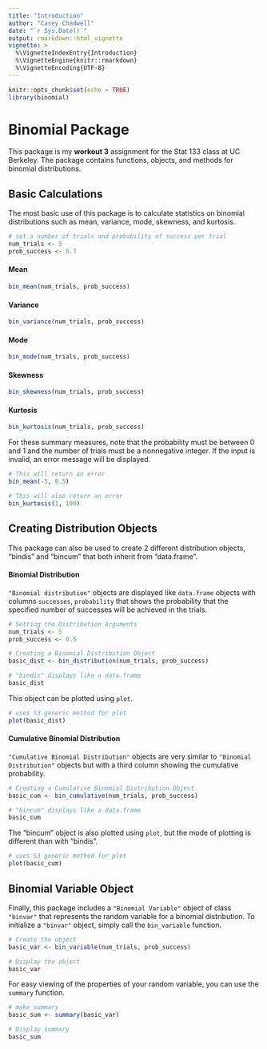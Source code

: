 ```yaml
---
title: "Introduction"
author: "Casey Chadwell"
date: "`r Sys.Date()`"
output: rmarkdown::html_vignette
vignette: >
  %\VignetteIndexEntry{Introduction}
  %\VignetteEngine{knitr::rmarkdown}
  %\VignetteEncoding{UTF-8}
---
```


```r
knitr::opts_chunk$set(echo = TRUE)
library(binomial)
```

# Binomial Package
This package is my __workout 3__ assignment for the Stat 133 class at UC Berkeley. The package contains functions, objects, and methods for binomial distributions.

## Basic Calculations

The most basic use of this package is to calculate statistics on binomial distributions such as mean, variance, mode, skewness, and kurtosis. 

```r
# set a number of trials and probability of success per trial
num_trials <- 5
prob_success <- 0.7
```

#### Mean
```r
bin_mean(num_trials, prob_success)
```

#### Variance
```r
bin_variance(num_trials, prob_success)
```

#### Mode
```r
bin_mode(num_trials, prob_success)
```

#### Skewness
```r
bin_skewness(num_trials, prob_success)
```

#### Kurtosis
```r
bin_kurtosis(num_trials, prob_success)
```

For these summary measures, note that the probability must be between 0 and 1 and the number of trials must be a nonnegative integer. If the input is invalid, an error message will be displayed. 

```r
# This will return an error
bin_mean(-5, 0.5)

# This will also return an error
bin_kurtosis(1, 100)
```

## Creating Distribution Objects

This package can also be used to create 2 different distribution objects, "bindis" and "bincum" that both inherit from "data.frame". 

#### Binomial Distribution

`"Binomial distribution"` objects are displayed like `data.frame` objects with columns `successes`, `probability` that shows the probability that the specified number of successes will be achieved in the trials. 
```r
# Setting the Distribution Arguments
num_trials <- 5
prob_success <- 0.5

# Creating a Binomial Distribution Object
basic_dist <- bin_distribution(num_trials, prob_success)

# "bindis" displays like a data.frame
basic_dist
```

This object can be plotted using `plot`. 

```r
# uses S3 generic method for plot
plot(basic_dist)
```

#### Cumulative Binomial Distribution

`"Cumulative Binomial Distribution"` objects are very similar to `"Binomial Distribution"` objects but with a third column showing the cumulative probability. 

```r
# Creating a Cumulative Binomial Distribution Object
basic_cum <- bin_cumulative(num_trials, prob_success)

# "bincum" displays like a data.frame
basic_cum
```

The "bincum" object is also plotted using `plot`, but the mode of plotting is different than with "bindis".

```r
# uses S3 generic method for plot 
plot(basic_cum)
```

## Binomial Variable Object

Finally, this package includes a `"Binomial Variable"` object of class `"binvar"` that represents the random variable for a binomial distribution. To initialize a `"binvar"` object, simply call the `bin_variable` function. 

```r
# Create the object
basic_var <- bin_variable(num_trials, prob_success)

# Display the object
basic_var
```

For easy viewing of the properties of your random variable, you can use the `summary` function. 

```r
# make summary
basic_sum <- summary(basic_var)

# Display summary
basic_sum
```
